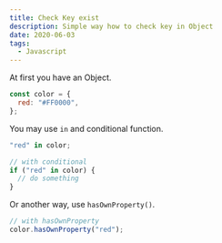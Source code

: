 ```yaml
---
title: Check Key exist
description: Simple way how to check key in Object
date: 2020-06-03
tags:
  - Javascript
---
```


At first you have an Object.

```js
const color = {
  red: "#FF0000",
};
```

You may use `in` and conditional function.

```js
"red" in color;

// with conditional
if ("red" in color) {
  // do something
}
```

Or another way, use `hasOwnProperty()`.

```js
// with hasOwnProperty
color.hasOwnProperty("red");
```
